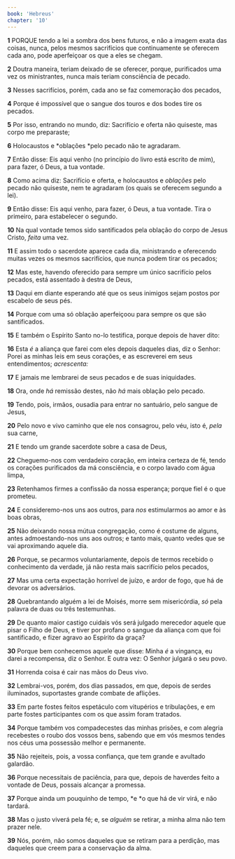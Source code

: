```yaml
---
book: 'Hebreus'
chapter: '10'
---
```


**1** PORQUE tendo a lei a sombra dos bens futuros, e não a imagem exata das coisas, nunca, pelos mesmos sacrifícios que continuamente se oferecem cada ano, pode aperfeiçoar os que a eles se chegam.

**2** Doutra maneira, teriam deixado de se oferecer, porque, purificados uma vez os ministrantes, nunca mais teriam consciência de pecado.

**3** Nesses sacrifícios, porém, cada ano se faz comemoração dos pecados,

**4** Porque é impossível que o sangue dos touros e dos bodes tire os pecados.

**5** Por isso, entrando no mundo, diz: Sacrifício e oferta não quiseste, mas corpo me preparaste;

**6** Holocaustos e *oblações *pelo pecado não te agradaram.

**7** Então disse: Eis aqui venho (no princípio do livro está escrito de mim), para fazer, ó Deus, a tua vontade.

**8** Como acima diz: Sacrifício e oferta, e holocaustos e _oblações_ pelo pecado não quiseste, nem te agradaram (os quais se oferecem segundo a lei).

**9** Então disse: Eis aqui venho, para fazer, ó Deus, a tua vontade. Tira o primeiro, para estabelecer o segundo.

**10** Na qual vontade temos sido santificados pela oblação do corpo de Jesus Cristo, _feita_ uma vez.

**11** E assim todo o sacerdote aparece cada dia, ministrando e oferecendo muitas vezes os mesmos sacrifícios, que nunca podem tirar os pecados;

**12** Mas este, havendo oferecido para sempre um único sacrifício pelos pecados, está assentado à destra de Deus,

**13** Daqui em diante esperando até que os seus inimigos sejam postos por escabelo de seus pés.

**14** Porque com uma só oblação aperfeiçoou para sempre os que são santificados.

**15** E também o Espírito Santo no-lo testifica, porque depois de haver dito:

**16** Esta _é_ a aliança que farei com eles depois daqueles dias, diz o Senhor: Porei as minhas leis em seus corações, e as escreverei em seus entendimentos; _acrescenta:_

**17** E jamais me lembrarei de seus pecados e de suas iniquidades.

**18** Ora, onde _há_ remissão destes, não _há_ mais oblação pelo pecado.

**19** Tendo, pois, irmãos, ousadia para entrar no santuário, pelo sangue de Jesus,

**20** Pelo novo e vivo caminho que ele nos consagrou, pelo véu, isto é, _pela_ sua carne,

**21** E tendo um grande sacerdote sobre a casa de Deus,

**22** Cheguemo-nos com verdadeiro coração, em inteira certeza de fé, tendo os corações purificados da má consciência, e o corpo lavado com água limpa,

**23** Retenhamos firmes a confissão da nossa esperança; porque fiel é o que prometeu.

**24** E consideremo-nos uns aos outros, para _nos_ estimularmos ao amor e às boas obras,

**25** Não deixando nossa mútua congregação, como é costume de alguns, antes admoestando-nos uns aos outros; e tanto mais, quanto vedes que se vai aproximando aquele dia.

**26** Porque, se pecarmos voluntariamente, depois de termos recebido o conhecimento da verdade, já não resta mais sacrifício pelos pecados,

**27** Mas uma certa expectação horrível de juízo, e ardor de fogo, que há de devorar os adversários.

**28** Quebrantando alguém a lei de Moisés, morre sem misericórdia, _só_ pela palavra de duas ou três testemunhas.

**29** De quanto maior castigo cuidais vós será julgado merecedor aquele que pisar o Filho de Deus, e tiver por profano o sangue da aliança com que foi santificado, e fizer agravo ao Espírito da graça?

**30** Porque bem conhecemos aquele que disse: Minha _é_ a vingança, eu darei a recompensa, diz o Senhor. E outra vez: O Senhor julgará o seu povo.

**31** Horrenda coisa é cair nas mãos do Deus vivo.

**32** Lembrai-vos, porém, dos dias passados, em que, depois de serdes iluminados, suportastes grande combate de aflições.

**33** Em parte fostes feitos espetáculo com vitupérios e tribulações, e em parte fostes participantes com os que assim foram tratados.

**34** Porque também vos compadecestes das minhas prisões, e com alegria recebestes o roubo dos vossos bens, sabendo que em vós mesmos tendes nos céus uma possessão melhor e permanente.

**35** Não rejeiteis, pois, a vossa confiança, que tem grande e avultado galardão.

**36** Porque necessitais de paciência, para que, depois de haverdes feito a vontade de Deus, possais alcançar a promessa.

**37** Porque ainda um pouquinho de tempo, *e *o que há de vir virá, e não tardará.

**38** Mas o justo viverá pela fé; e, se _alguém_ se retirar, a minha alma não tem prazer nele.

**39** Nós, porém, não somos daqueles que se retiram para a perdição, mas daqueles que creem para a conservação da alma.
